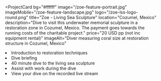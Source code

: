 <ProjectCard
  bg="#ffffff"
  image="/zoe-feature-portrait.jpg"
  imageMobile="/zoe-feature-landscape.jpg"
  logo="/zoe-lss-logo-round.png"
  title="Zoe - Living Sea Sculpture"
  location="Cozumel, Mexico"
  description="Dive to visit this underwater memorial sculpture in a restoration zone in Cozumel, Mexico. The payment goes towards the running costs of the charitable project."
  price="20 USD pp (not inc equipment rental)"
  imageAlt="Diver measuring coral size at restoration structure in Cozumel, Mexico"
>
  <li>Introduction to restoration techniques</li>
  <li>Dive briefing</li>
  <li>40 minute dive to the living sea sculpture</li>
  <li>Assist with work during the dive</li>
  <li>View your dive on the recorded live stream</li>
</ProjectCard>